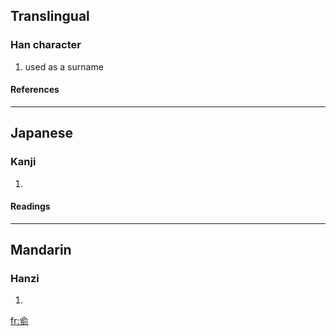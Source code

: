 ==Translingual==
===Han character===
{{Han char|rad=人|as=07|sn=9|four=|canj=人一弓弓 (OMNN), X人一弓弓 (XOMNN)}}
# used as a surname
====References====
{{Han ref|kx=0103.180|dkj=00645|hdz=10155.060|uh=4FB4|ud=20404}}
----
==Japanese==
===Kanji===
{{ja-kanji|grade=|rs=人07}}
# {{defn|Japanese}} 
====Readings====
{{ja-readings|on=[[ちゅう]] (chū)|kun=}}
----
==Mandarin==
===Hanzi===
{{cmn-hanzi|pin=[[chǒu]] ([[chou3]]), [[pián]] ([[pian2]])|wg=ch'ou<sup>3</sup>, p'ien<sup>2</sup>}}
# {{defn|Mandarin}}

[[fr:侴]]